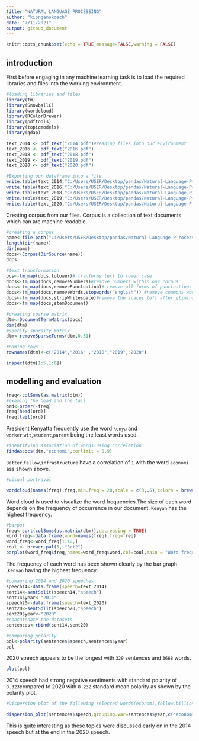 ```yaml
---
title: "NATURAL LANGUAGE PROCESSING"
author: "kipngenokoech"
date: "7/11/2021"
output: github_document
---
```



```r
knitr::opts_chunk$set(echo = TRUE,message=FALSE,warning = FALSE)
```


## introduction
First before engaging in any machine learning task is to load the required libraries and files into the working environment. 
```r
#loading libraries and files
library(tm)
library(SnowballC)
library(wordcloud)
library(RColorBrewer)
library(pdftools)
library(topicmodels)
library(qdap)

text_2014 <- pdf_text("2014.pdf")#reading files into our environment
text_2016 <- pdf_text("2016.pdf")
text_2018 <- pdf_text("2018.pdf")
text_2019 <- pdf_text("2019.pdf")
text_2020 <- pdf_text("2020.pdf")

#Exporting our dataframe into a file
write.table(text_2014,"C:/Users/USER/Desktop/pandas/Natural-Language-P-rocessing/enockact/text_2014.text")
write.table(text_2016,"C:/Users/USER/Desktop/pandas/Natural-Language-P-rocessing/enockact/text_2016.text")
write.table(text_2018,"C:/Users/USER/Desktop/pandas/Natural-Language-P-rocessing/enockact/text_2018.text")
write.table(text_2019,"C:/Users/USER/Desktop/pandas/Natural-Language-P-rocessing/enockact/text_2019.text")
write.table(text_2020,"C:/Users/USER/Desktop/pandas/Natural-Language-P-rocessing/enockact/text_2020.text")
```

Creating corpus from our files. Corpus is a collection of text documents which can are machine readable.
```r
#creating a corpus
name<-file.path("C:/Users/USER/Desktop/pandas/Natural-Language-P-rocessing/enockact")
length(dir(name))
dir(name)
docs<-Corpus(DirSource(name))
docs
```

```r
#text transformation
ocs<-tm_map(docs,tolower)# tranforms text to lower case
docs<-tm_map(docs,removeNumbers)#remove numbers within our corpus
docs<-tm_map(docs,removePunctuation)# remove all forms of punctuations
docs<-tm_map(docs,removeWords,stopwords("english")) #remove commons words like is,in and where
docs<-tm_map(docs,stripWhitespace)#remove the spaces left after eliminating punctuations 
docs<-tm_map(docs,stemDocument)
```


```r
#creating sparse matrix
dtm<-DocumentTermMatrix(docs)
dim(dtm)
#specify sparsity matrix
dtm<-removeSparseTerms(dtm,0.51)
```

```r
#naming rows
rownames(dtm)<-c("2014","2016" ,"2018","2019","2020")

inspect(dtm[1:5,1:6])
```

## modelling and evaluation
```r
freq<-colSums(as.matrix(dtm))
#examing the head and the tail
ord<-order(-freq)
freq[head(ord)]
freq[tail(ord)]
```
President Kenyatta frequently use the word `kenya` and  `worker`,`wit`,`student`,`parent` being the least words used.

```r
#identifying association of words using correlation
findAssocs(dtm,"economi",corlimit = 0.9)
```
 `Better`,`fellow`,`infrastructure` have a correlation of `1` with the word `economi` ass shown above.

```r
#visual portrayal

wordcloud(names(freq),freq,min.freq = 20,scale = c(3,.5),colors = brewer.pal(5,"Dark2"))
```
Word cloud is used to visualize the word frequencies.The size of each word depends on the frequency of occurrence in our document. `Kenyan` has the highest frequency.

```r
#barpot
freq<-sort(colSums(as.matrix(dtm)),decreasing = TRUE)
word_freq<-data.frame(word=names(freq),freq=freq)
word_freq<-word_freq[1:10,]
coul <- brewer.pal(5, "Set2") 
barplot(word_freq$freq,names=word_freq$word,col=coul,main = "Word frequency",xlab = "words",ylab = "counts",ylim = c(0,160))
```
The frequency of each word has been shown clearly by the bar graph ,`kenyan` having the highest frequency.

```r

#comapring 2014 and 2020 speeches
speech14<-data.frame(speech=text_2014)
sent14<-sentSplit(speech14,"speech")
sent14$year<-"2014"
speech20<-data.frame(speech=text_2020)
sent20<-sentSplit(speech20,"speech")
sent20$year<-"2020"
#concatenate the datasets
sentences<-rbind(sent14,sent20)

```

```r
#comparing polarity
pol<-polarity(sentences$speech,sentences$year)
pol
```
 2020 speech appears to be the longest with `329` sentences and `3668` words.
 
 
```r
plot(pol)
```
2014  speech had strong negative sentiments with standard polarity of `0.323`compared to 2020 with `0.232` standard mean polarity as shown  by the polarity plot.

```r
#Dispersion plot of the following selected words(economi,fellow,billion,busi)

dispersion_plot(sentences$speech,grouping.var=sentences$year,c("economi","fellow","billion","busi"),color="black",bg.color="white")
```
This is quite interesting as these topics were discussed early on in the 2014 speech 
but at the end in the 2020 speech.
